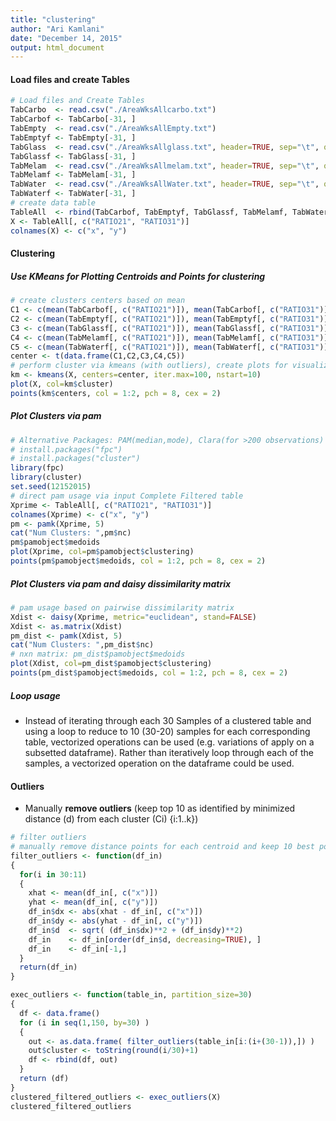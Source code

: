 ```yaml
---
title: "clustering"
author: "Ari Kamlani"
date: "December 14, 2015"
output: html_document
---
```


#### Load files and create Tables
```r
# Load files and Create Tables
TabCarbo  <- read.csv("./AreaWksAllcarbo.txt")
TabCarbof <- TabCarbo[-31, ]
TabEmpty  <- read.csv("./AreaWksAllEmpty.txt")
TabEmptyf <- TabEmpty[-31, ]
TabGlass  <- read.csv("./AreaWksAllglass.txt", header=TRUE, sep="\t", quote="\"", dec=".")
TabGlassf <- TabGlass[-31, ]
TabMelam  <- read.csv("./AreaWksAllmelam.txt", header=TRUE, sep="\t", quote="\"", dec=".")
TabMelamf <- TabMelam[-31, ]
TabWater  <- read.csv("./AreaWksAllWater.txt", header=TRUE, sep="\t", quote="\"", dec=".")
TabWaterf <- TabWater[-31, ]
# create data table
TableAll  <- rbind(TabCarbof, TabEmptyf, TabGlassf, TabMelamf, TabWaterf)
X <- TableAll[, c("RATIO21", "RATIO31")]
colnames(X) <- c("x", "y")
```

#### Clustering
##### Use KMeans for Plotting Centroids and Points for clustering
```r
# create clusters centers based on mean
C1 <- c(mean(TabCarbof[, c("RATIO21")]), mean(TabCarbof[, c("RATIO31")]))
C2 <- c(mean(TabEmptyf[, c("RATIO21")]), mean(TabEmptyf[, c("RATIO31")]))
C3 <- c(mean(TabGlassf[, c("RATIO21")]), mean(TabGlassf[, c("RATIO31")]))
C4 <- c(mean(TabMelamf[, c("RATIO21")]), mean(TabMelamf[, c("RATIO31")]))
C5 <- c(mean(TabWaterf[, c("RATIO21")]), mean(TabWaterf[, c("RATIO31")]))
center <- t(data.frame(C1,C2,C3,C4,C5))
# perform cluster via kmeans (with outliers), create plots for visualization
km <- kmeans(X, centers=center, iter.max=100, nstart=10)
plot(X, col=km$cluster)
points(km$centers, col = 1:2, pch = 8, cex = 2)
```

##### Plot Clusters via **pam**
```r
# Alternative Packages: PAM(median,mode), Clara(for >200 observations) Package
# install.packages("fpc")
# install.packages("cluster")
library(fpc)
library(cluster)
set.seed(12152015)
# direct pam usage via input Complete Filtered table
Xprime <- TableAll[, c("RATIO21", "RATIO31")]
colnames(Xprime) <- c("x", "y")
pm <- pamk(Xprime, 5)
cat("Num Clusters: ",pm$nc)
pm$pamobject$medoids
plot(Xprime, col=pm$pamobject$clustering)
points(pm$pamobject$medoids, col = 1:2, pch = 8, cex = 2)
```

##### Plot Clusters via **pam** and **daisy** dissimilarity matrix
```r
# pam usage based on pairwise dissimilarity matrix
Xdist <- daisy(Xprime, metric="euclidean", stand=FALSE)
Xdist <- as.matrix(Xdist)
pm_dist <- pamk(Xdist, 5)
cat("Num Clusters: ",pm_dist$nc)
# nxn matrix: pm_dist$pamobject$medoids
plot(Xdist, col=pm_dist$pamobject$clustering)
points(pm_dist$pamobject$medoids, col = 1:2, pch = 8, cex = 2)
```

##### Loop usage
- Instead of iterating through each 30 Samples of a clustered table and using a loop to reduce to 10 (30-20) samples for each corresponding table, vectorized operations can be used (e.g. variations of apply on a subsetted dataframe).  Rather than iteratively loop through each of the samples, a vectorized operation on the dataframe could be used.



#### Outliers
- Manually **remove outliers** (keep top 10 as identified by minimized distance (d) from each cluster (Ci) {i:1..k})
```r
# filter outliers
# manually remove distance points for each centroid and keep 10 best points
filter_outliers <- function(df_in)
{
  for(i in 30:11)
  {
    xhat <- mean(df_in[, c("x")])  
    yhat <- mean(df_in[, c("y")])
    df_in$dx <- abs(xhat - df_in[, c("x")])
    df_in$dy <- abs(yhat - df_in[, c("y")])
    df_in$d  <- sqrt( (df_in$dx)**2 + (df_in$dy)**2)
    df_in    <- df_in[order(df_in$d, decreasing=TRUE), ]
    df_in    <- df_in[-1,]
  }
  return(df_in)
}

exec_outliers <- function(table_in, partition_size=30)
{
  df <- data.frame()
  for (i in seq(1,150, by=30) )
  {
    out <- as.data.frame( filter_outliers(table_in[i:(i+(30-1)),]) )
    out$cluster <- toString(round(i/30)+1)
    df <- rbind(df, out)
  }
  return (df)
}
clustered_filtered_outliers <- exec_outliers(X)
clustered_filtered_outliers
```
